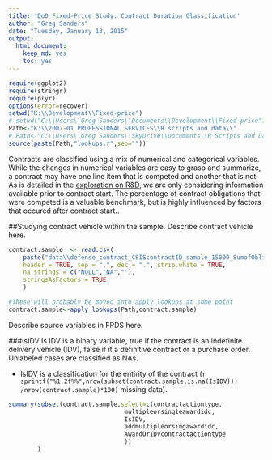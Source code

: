 ```yaml
---
title: 'DoD Fixed-Price Study: Contract Duration Classification'
author: "Greg Sanders"
date: "Tuesday, January 13, 2015"
output:
  html_document:
    keep_md: yes
    toc: yes
---
```


```r
require(ggplot2)
require(stringr)
require(plyr)
options(error=recover)
setwd("K:\\Development\\Fixed-price")
# setwd("C:\\Users\\Greg Sanders\\Documents\\Development\\Fixed-price")
Path<-"K:\\2007-01 PROFESSIONAL SERVICES\\R scripts and data\\"
# Path<-"C:\\Users\\Greg Sanders\\SkyDrive\\Documents\\R Scripts and Data SkyDrive\\"
source(paste(Path,"lookups.r",sep=""))

```

Contracts are classified using a mix of numerical and categorical variables. While the changes in numerical variables are easy to grasp and summarize, a contract may have one line item that is competed and another that is not. As is detailed in the [exploration on R&D](RnD_1to5_exploration.md), we are only considering information available prior to contract start. The percentage of contract obligations that were competed is a valuable benchmark, but is highly influenced by factors that occured after contract start..

##Studying contract vehicle within the sample.
Describe contract vehicle here.

```r
contract.sample  <- read.csv(
    paste("data\\defense_contract_CSIScontractID_sample_15000_SumofObligatedAmount.csv", sep = ""),
    header = TRUE, sep = ",", dec = ".", strip.white = TRUE, 
    na.strings = c("NULL","NA",""),
    stringsAsFactors = TRUE
    )

#These will probably be moved into apply_lookups at some point
contract.sample<-apply_lookups(Path,contract.sample)
```
Describe source variables in FPDS here.

###IsIDV
Is IDV is a binary variable, true if the contract is an indefinite delivery vehicle (IDV), false if it a definitive contract or a purchase order. Unlabeled cases are classified as NAs.

* IsIDV is a classification for the entirity of the contract  (`r sprintf("%1.2f%%",nrow(subset(contract.sample,is.na(IsIDV))) /nrow(contract.sample)*100)` missing data).
  
```r
summary(subset(contract.sample,select=c(contractactiontype,
                                multipleorsingleawardidc,
                                IsIDV,
                                addmultipleorsingawardidc,
                                AwardOrIDVcontractactiontype
                                ))
        )

```
